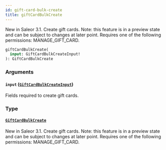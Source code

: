```yaml
---
id: gift-card-bulk-create
title: giftCardBulkCreate
---
```


New in Saleor 3.1. Create gift cards. Note: this feature is in a preview state and can be subject to changes at later point. Requires one of the following permissions: MANAGE_GIFT_CARD.

```graphql
giftCardBulkCreate(
  input: GiftCardBulkCreateInput!
): GiftCardBulkCreate
```

### Arguments

#### `input` ([`GiftCardBulkCreateInput`](../../../developer/api-reference/inputs/gift-card-bulk-create-input))

Fields required to create gift cards.

### Type

#### [`GiftCardBulkCreate`](../../../developer/api-reference/objects/gift-card-bulk-create)

New in Saleor 3.1. Create gift cards. Note: this feature is in a preview state and can be subject to changes at later point. Requires one of the following permissions: MANAGE_GIFT_CARD.
